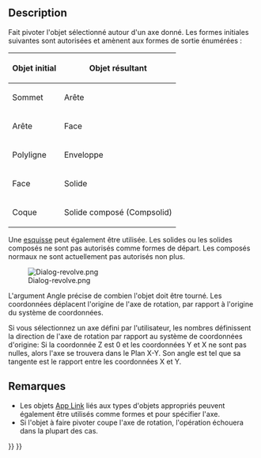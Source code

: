 <languages/>

{{Docnav/fr
|[[Part_Extrude/fr|Extrusion]]
|[[Part_Mirror/fr|Objet en miroir]]
|[[Part_Workbench/fr|Atelier Part]]
|IconL=Part_Extrude.svg
|IconR=Part_Mirror.svg
|IconC=Workbench_Part.svg
}}

{{GuiCommand/fr
|Name=Part_Revolve
|Name/fr=Part Révolution
|MenuLocation=Part → Créer une révolution...
|Workbenches=[[Part_Workbench/fr|Part]]
}}

==Description==

Fait pivoter l'objet sélectionné autour d'un axe donné. Les formes initiales suivantes sont autorisées et amènent aux formes de sortie énumérées :

{| class="wikitable"
|-
! Objet initial
! Objet résultant
|-
| Sommet 
| Arête
|-
| Arête 
| Face
|-
| Polyligne 
| Enveloppe
|-
| Face
| Solide
|-
| Coque 
| Solide composé (Compsolid)
|}

Une [[Sketcher_Workbench/fr|esquisse]] peut également être utilisée. Les solides ou les solides composés ne sont pas autorisés comme formes de départ. Les composés normaux ne sont actuellement pas autorisés non plus.

[[Image:Dialog-revolve.png]]

L'argument Angle précise de combien l'objet doit être tourné. Les coordonnées déplacent l'origine de l'axe de rotation, par rapport à l'origine du système de coordonnées.

Si vous sélectionnez un axe défini par l'utilisateur, les nombres définissent la direction de l'axe de rotation par rapport au système de coordonnées d'origine: Si la coordonnée Z est 0 et les coordonnées Y et X ne sont pas nulles, alors l'axe se trouvera dans le Plan X-Y. Son angle est tel que sa tangente est le rapport entre les coordonnées X et Y.

<span id="Notes"></span>
==Remarques==

* Les objets [[App_Link/fr|App Link]] liés aux types d'objets appropriés peuvent également être utilisés comme formes et pour spécifier l'axe. {{Version/fr|0.20}}
* Si l'objet à faire pivoter coupe l'axe de rotation, l'opération échouera dans la plupart des cas.


{{Docnav/fr
|[[Part_Extrude/fr|Extrusion]]
|[[Part_Mirror/fr|Objet en miroir]]
|[[Part_Workbench/fr|Atelier Part]]
|IconL=Part_Extrude.svg
|IconR=Part_Mirror.svg
|IconC=Workbench_Part.svg
}}

{{Part Tools navi{{#translation:}}}}
{{Userdocnavi{{#translation:}}}}